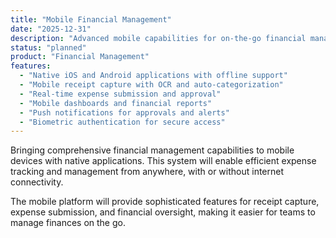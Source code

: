 ```yaml
---
title: "Mobile Financial Management"
date: "2025-12-31"
description: "Advanced mobile capabilities for on-the-go financial management and expense tracking."
status: "planned"
product: "Financial Management"
features:
  - "Native iOS and Android applications with offline support"
  - "Mobile receipt capture with OCR and auto-categorization"
  - "Real-time expense submission and approval"
  - "Mobile dashboards and financial reports"
  - "Push notifications for approvals and alerts"
  - "Biometric authentication for secure access"
---
```


Bringing comprehensive financial management capabilities to mobile devices with native applications. This system will enable efficient expense tracking and management from anywhere, with or without internet connectivity.

The mobile platform will provide sophisticated features for receipt capture, expense submission, and financial oversight, making it easier for teams to manage finances on the go.

